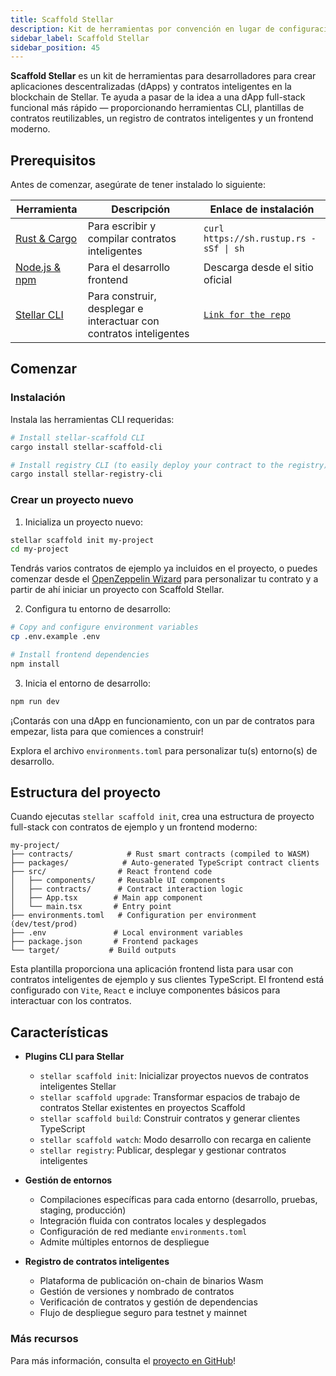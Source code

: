```yaml
---
title: Scaffold Stellar
description: Kit de herramientas por convención en lugar de configuración para el desarrollo de contratos inteligentes en Stellar
sidebar_label: Scaffold Stellar
sidebar_position: 45
---
```


**Scaffold Stellar** es un kit de herramientas para desarrolladores para crear aplicaciones descentralizadas (dApps) y contratos inteligentes en la blockchain de Stellar. Te ayuda a pasar de la idea a una dApp full-stack funcional más rápido — proporcionando herramientas CLI, plantillas de contratos reutilizables, un registro de contratos inteligentes y un frontend moderno.

## Prerequisitos

Antes de comenzar, asegúrate de tener instalado lo siguiente:

| Herramienta                                             | Descripción                                                        | Enlace de instalación                                         |
| ------------------------------------------------------- | ------------------------------------------------------------------ | ------------------------------------------------------------- |
| [Rust & Cargo](https://www.rust-lang.org/tools/install) | Para escribir y compilar contratos inteligentes                    | `curl https://sh.rustup.rs -sSf \| sh`                        |
| [Node.js & npm](https://nodejs.org/)                    | Para el desarrollo frontend                                        | Descarga desde el sitio oficial                               |
| [Stellar CLI](https://github.com/stellar/stellar-cli)   | Para construir, desplegar e interactuar con contratos inteligentes | [`Link for the repo`](https://github.com/stellar/stellar-cli) |

## Comenzar

### Instalación

Instala las herramientas CLI requeridas:

```bash
# Install stellar-scaffold CLI
cargo install stellar-scaffold-cli

# Install registry CLI (to easily deploy your contract to the registry)
cargo install stellar-registry-cli
```

### Crear un proyecto nuevo

1. Inicializa un proyecto nuevo:

```bash
stellar scaffold init my-project
cd my-project
```

Tendrás varios contratos de ejemplo ya incluidos en el proyecto, o puedes comenzar desde el [OpenZeppelin Wizard](./openzeppelin-contracts) para personalizar tu contrato y a partir de ahí iniciar un proyecto con Scaffold Stellar.

2. Configura tu entorno de desarrollo:

```bash
# Copy and configure environment variables
cp .env.example .env

# Install frontend dependencies
npm install
```

3. Inicia el entorno de desarrollo:

```bash
npm run dev
```

¡Contarás con una dApp en funcionamiento, con un par de contratos para empezar, lista para que comiences a construir!

Explora el archivo `environments.toml` para personalizar tu(s) entorno(s) de desarrollo.

## Estructura del proyecto

Cuando ejecutas `stellar scaffold init`, crea una estructura de proyecto full-stack con contratos de ejemplo y un frontend moderno:

```
my-project/
├── contracts/            # Rust smart contracts (compiled to WASM)
├── packages/            # Auto-generated TypeScript contract clients
├── src/                # React frontend code
│   ├── components/     # Reusable UI components
│   ├── contracts/      # Contract interaction logic
│   ├── App.tsx        # Main app component
│   └── main.tsx       # Entry point
├── environments.toml   # Configuration per environment (dev/test/prod)
├── .env               # Local environment variables
├── package.json       # Frontend packages
└── target/           # Build outputs
```

Esta plantilla proporciona una aplicación frontend lista para usar con contratos inteligentes de ejemplo y sus clientes TypeScript. El frontend está configurado con `Vite`, `React` e incluye componentes básicos para interactuar con los contratos.

## Características

- **Plugins CLI para Stellar**
  - `stellar scaffold init`: Inicializar proyectos nuevos de contratos inteligentes Stellar
  - `stellar scaffold upgrade`: Transformar espacios de trabajo de contratos Stellar existentes en proyectos Scaffold
  - `stellar scaffold build`: Construir contratos y generar clientes TypeScript
  - `stellar scaffold watch`: Modo desarrollo con recarga en caliente
  - `stellar registry`: Publicar, desplegar y gestionar contratos inteligentes

- **Gestión de entornos**
  - Compilaciones específicas para cada entorno (desarrollo, pruebas, staging, producción)
  - Integración fluida con contratos locales y desplegados
  - Configuración de red mediante `environments.toml`
  - Admite múltiples entornos de despliegue

- **Registro de contratos inteligentes**
  - Plataforma de publicación on-chain de binarios Wasm
  - Gestión de versiones y nombrado de contratos
  - Verificación de contratos y gestión de dependencias
  - Flujo de despliegue seguro para testnet y mainnet

### Más recursos

Para más información, consulta el [proyecto en GitHub](https://github.com/theahaco/scaffold-stellar)!
